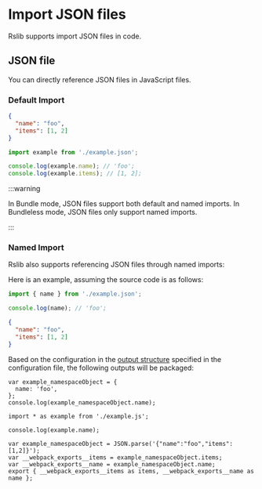 # Import JSON files

Rslib supports import JSON files in code.

## JSON file

You can directly reference JSON files in JavaScript files.

### Default Import

```json title="example.json"
{
  "name": "foo",
  "items": [1, 2]
}
```

```js title="index.js"
import example from './example.json';

console.log(example.name); // 'foo';
console.log(example.items); // [1, 2];
```

:::warning

In Bundle mode, JSON files support both default and named imports.
In Bundleless mode, JSON files only support named imports.

:::

### Named Import

Rslib also supports referencing JSON files through named imports:

Here is an example, assuming the source code is as follows:


<Tabs>
  <Tab label="src/index.ts">

```js
import { name } from './example.json';

console.log(name); // 'foo';
```

  </Tab>
  <Tab label="src/example.json">

```json
{
  "name": "foo",
  "items": [1, 2]
}
```

  </Tab>
</Tabs>

Based on the configuration in the [output structure](/guide/basic/output-structure) specified in the configuration file, the following outputs will be packaged:

<Tabs>
<Tab label="Bundle">
<Tabs>
  <Tab label="dist/index.js">

```tsx
var example_namespaceObject = {
  name: 'foo',
};
console.log(example_namespaceObject.name);
```

  </Tab>
</Tabs>
</Tab>

<Tab label="Bundleless">

<Tabs>
  <Tab label="dist/index.js">

```tsx
import * as example from './example.js';

console.log(example.name);
```

  </Tab>
  <Tab label="dist/example.js">

```tsx
var example_namespaceObject = JSON.parse('{"name":"foo","items":[1,2]}');
var __webpack_exports__items = example_namespaceObject.items;
var __webpack_exports__name = example_namespaceObject.name;
export { __webpack_exports__items as items, __webpack_exports__name as name };
```

  </Tab>
</Tabs>
</Tab>

</Tabs>
